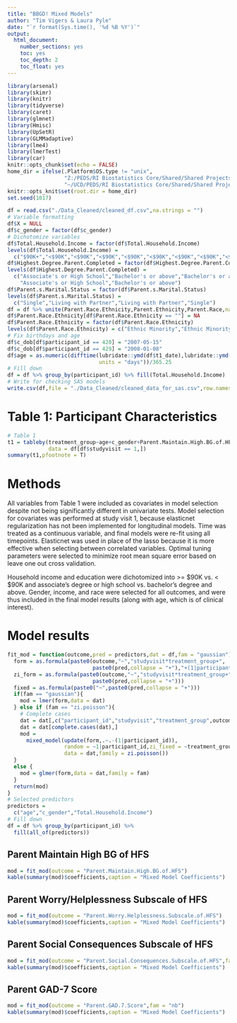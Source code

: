 ---
title: "BBGD! Mixed Models"
author: "Tim Vigers & Laura Pyle"
date: "`r format(Sys.time(), '%d %B %Y')`"
output:
  html_document:
    number_sections: yes
    toc: yes
    toc_depth: 2
    toc_float: yes
---

```{r setup, include=FALSE}
library(arsenal)
library(skimr)
library(knitr)
library(tidyverse)
library(caret)
library(glmnet)
library(Hmisc)
library(UpSetR)
library(GLMMadaptive)
library(lme4)
library(lmerTest)
library(car)
knitr::opts_chunk$set(echo = FALSE)
home_dir = ifelse(.Platform$OS.type != "unix",
                  "Z:/PEDS/RI Biostatistics Core/Shared/Shared Projects/Laura/BDC/Projects/Kim Driscoll/Bring BG Down/",
                  "~/UCD/PEDS/RI Biostatistics Core/Shared/Shared Projects/Laura/BDC/Projects/Kim Driscoll/Bring BG Down/")
knitr::opts_knit$set(root.dir = home_dir)
set.seed(1017)
```

```{r data}
df = read.csv("./Data_Cleaned/cleaned_df.csv",na.strings = "")
# Variable formatting
df$X = NULL
df$c_gender = factor(df$c_gender)
# Dichotomize variables
df$Total.Household.Income = factor(df$Total.Household.Income)
levels(df$Total.Household.Income) = 
  c("$90K+","<$90K","<$90K","<$90K","<$90K","<$90K","<$90K","<$90K","<$90K","$90K+","<$90K")
df$Highest.Degree.Parent.Completed = factor(df$Highest.Degree.Parent.Completed)
levels(df$Highest.Degree.Parent.Completed) = 
  c("Associate's or High School","Bachelor's or above","Bachelor's or above",
    "Associate's or High School","Bachelor's or above")
df$Parent.s.Marital.Status = factor(df$Parent.s.Marital.Status)
levels(df$Parent.s.Marital.Status) = 
  c("Single","Living with Partner","Living with Partner","Single")
df = df %>% unite(Parent.Race.Ethnicity,Parent.Ethnicity,Parent.Race,na.rm = T,remove = F)
df$Parent.Race.Ethnicity[df$Parent.Race.Ethnicity == ""] = NA
df$Parent.Race.Ethnicity = factor(df$Parent.Race.Ethnicity)
levels(df$Parent.Race.Ethnicity) = c("Ethnic Minority","Ethnic Minority","White")
# Fix birthdays and age
df$c_dob[df$participant_id == 420] = "2007-05-15"
df$c_dob[df$participant_id == 429] = "2008-01-08"
df$age = as.numeric(difftime(lubridate::ymd(df$t1_date),lubridate::ymd(df$c_dob),
                             units = "days"))/365.25
# Fill down
df = df %>% group_by(participant_id) %>% fill(Total.Household.Income)
# Write for checking SAS models
write.csv(df,file = "./Data_Cleaned/cleaned_data_for_sas.csv",row.names = F)
```

# Table 1: Participant Characteristics

```{r results='asis'}
# Table 1
t1 = tableby(treatment_group~age+c_gender+Parent.Maintain.High.BG.of.HFS+Parent.Worry.Helplessness.Subscale.of.HFS+Parent.Social.Consequences.Subscale.of.HFS+Parent.GAD.7.Score+Private.Insurance+fe(Total.Household.Income)+fe(Parent.s.Marital.Status)+fe(Highest.Degree.Parent.Completed)+fe(Parent.Race.Ethnicity)+fe(Primary.Male.Caretaker),
             data = df[df$studyvisit == 1,])
summary(t1,pfootnote = T)
```

# Methods

All variables from Table 1 were included as covariates in model selection despite not being significantly different in univariate tests. Model selection for covariates was performed at study visit 1, because elasticnet regularization has not been implemented for longitudinal models. Time was treated as a continuous variable, and final models were re-fit using all timepoints. Elasticnet was used in place of the lasso because it is more effective when selecting between correlated variables. Optimal tuning parameters were selected to minimize root mean square error based on leave one out cross validation.

Household income and education were dichotomized into >= \$90K vs. < $90K and associate's degree or high school vs. bachelor's degree and above. Gender, income, and race were selected for all outcomes, and were thus included in the final model results (along with age, which is of clinical interest).

# Model results

```{r}
fit_mod = function(outcome,pred = predictors,dat = df,fam = "gaussian"){
  form = as.formula(paste0(outcome,"~","studyvisit*treatment_group+",
                           paste0(pred,collapse = "+"),"+(1|participant_id)"))
  zi_form = as.formula(paste0(outcome,"~","studyvisit*treatment_group+",
                           paste0(pred,collapse = "+")))
  fixed = as.formula(paste0("~",paste0(pred,collapse = "+")))
  if(fam == "gaussian"){
    mod = lmer(form,data = dat)
  } else if (fam == "zi.poisson"){
    # Complete cases
    dat = dat[,c("participant_id","studyvisit","treatment_group",outcome,pred)]
    dat = dat[complete.cases(dat),]
    mod = 
      mixed_model(update(form,.~.-(1|participant_id)), 
                  random = ~1|participant_id,zi_fixed = ~treatment_group,
                  data = dat,family = zi.poisson())
  }
  else {
    mod = glmer(form,data = dat,family = fam)
  }
  return(mod)
}
# Selected predictors
predictors = 
  c("age","c_gender","Total.Household.Income")
# Fill down
df = df %>% group_by(participant_id) %>% 
  fill(all_of(predictors))
```

## Parent Maintain High BG of HFS

```{r}
mod = fit_mod(outcome = "Parent.Maintain.High.BG.of.HFS")
kable(summary(mod)$coefficients,caption = "Mixed Model Coefficients")
```

## Parent Worry/Helplessness Subscale of HFS

```{r}
mod = fit_mod(outcome = "Parent.Worry.Helplessness.Subscale.of.HFS")
kable(summary(mod)$coefficients,caption = "Mixed Model Coefficients")
```

## Parent Social Consequences Subscale of HFS

```{r}
mod = fit_mod(outcome = "Parent.Social.Consequences.Subscale.of.HFS",fam = "nb")
kable(summary(mod)$coefficients,caption = "Mixed Model Coefficients")
```

## Parent GAD-7 Score

```{r}
mod = fit_mod(outcome = "Parent.GAD.7.Score",fam = "nb")
kable(summary(mod)$coefficients,caption = "Mixed Model Coefficients")
```
